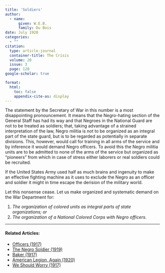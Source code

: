 ```yaml
---
title: 'Soldiers'
author:
  - name:
      given: W.E.B.
      family: Du Bois
date: July 1920
categories:
  - ""
citation: 
  type: article-journal
  container-title: The Crisis
  volume: 20
  issue: 3
  page: 120
google-scholar: true

format:
  html:
    toc: false
    appendix-cite-as: display
---
```


The statement by the Secretary of War in this number is a most disappointing pronouncement. It means that the Negro-hating section of the General Staff has had its way and that Negroes in the National Guard are not to be treated as soldiers; that, taking advantage of a strained interpretation of the law, Negro militia is not to be organized as an integral part of the state guard, but is to be regarded as potentially in separate divisions. This, however, would call for training in all arms of the service and by inference it would demand Negro officers. To avoid this the Negro militia units are to be admitted to none of the arms of the service but organized as "pioneers" from which in case of stress either laborers or real soldiers could be recruited.

If the United States Army used half as much brains and ingenuity to make an effective fighting machine as it uses to exclude the Negro as an officer and soldier it might in time escape the derision of the military world.

Let this nonsense cease. Let us make organized and systematic demand on the War Department for:

1. *The organization of colored units as integral parts of state organizations; or*
2. *The organization of a National Colored Corps with Negro officers.*

<!-- Similar articles start here -->
<div  class="clear-wrap"></div>
<hr>
#### Related Articles:

* [Officers (1917)](/Volumes/14/02/officers.html)
* [The Negro Soldier (1919)](/Volumes/19/02/negro_soldier.html)
* [Baker (1917)](/Volumes/15/02/baker.html)
* [American Legion, Again (1920)](/Volumes/19/03/american_legion_again.html)
* [We Should Worry (1917)](/Volumes/14/02/we_should_worry.html)

<!-- Similar articles end here -->